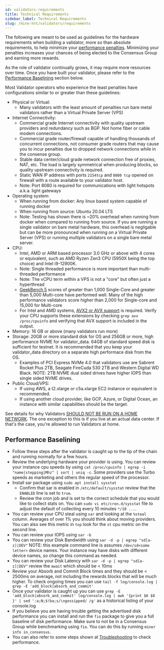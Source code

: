 ```yaml
---
id: validators-requirements
title: Technical Requirements
sidebar_label: Technical Requirements
slug: /mine-hnt/validators/requirements
---
```



The following are meant to be used as guidelines for the hardware requirements when building a
validator, more so than absolute requirements, to help minimize your
[performance penalties](https://docs.helium.com/mine-hnt/validators/penalties/). Minimizing your
penalties increases your chances of being elected to the Consensus Group and earning more rewards.

As the role of validator continually grows, it may require more resources over time. Once you have
built your validator, please refer to the [Performance Baselining](#performance-baselining) section
below.

Most Validator operators who experience the least penalties have configurations similar to or
greater than these guidelines:

- Physical or Virtual:
  - Many validators with the least amount of penalties run bare metal validators rather than a
    Virtual Private Server (VPS)
- Internet Connectivity:
  - Commercial grade Internet connectivity with quality upstream providers and redundancy such as
    BGP. Not home fiber or cable modem connections.
  - Commercial grade router/firewall capable of handling thousands of concurrent connections, not
    consumer grade routers that may cause you to incur penalties due to dropped network connections
    while in the consense group.
  - Stable data center/cloud grade network connection free of proxies, NAT, etc. The load is largely
    symmetrical when producing blocks, so quality upstream connectivity is required.
  - Static WAN IP address with ports `2154tcp` and `8080 tcp` opened on firewall with a route
    available to your validator host.
  - Note: Port 8080 is required for communications with light hotspots a.k.a. light gateways
- Operating system:
  - When running from docker: Any linux based system capable of running docker
  - When running from source: Ubuntu 20.04 LTS
  - Note: Testing has shown there is ~20% overhead when running from docker when compared to running
    from source. If you are running a single validator on bare metal hardware, this overhead is
    negligable but can be more pronounced when running on a Virtual Private Server (VPS) or running
    multiple validators on a single bare metal server.
- CPU:
  - Intel, AMD or ARM based processor 3.0 GHz or above with 4 cores or equivalent, such as AMD Ryzen
    Zen3 CPU (5950X being the top choice) and Intel i9-12900K.
  - Note: Single threaded performance is more important than multi-threaded performance
  - Note: The vCPU term within a VPS is not a "core" but often just a hyperthread
  - [GeekBench 5](https://www.geekbench.com/) scores of greater than 1,000 Single-Core and greater
    than 5,000 Multi-core have performed well. Many of the high performance validators score higher
    than 2,000 for Single-core and 15,000 for Multi-core
  - For Intel and AMD systems,
    [AVX2 or AVX support](https://en.wikipedia.org/wiki/Advanced_Vector_Extensions) is required.
    Verify your CPU supports these extensions by checking `grep avx /proc/cpuinfo` and verifying
    that AVX support is included in the output.
- Memory: 16 GB or above (many validators run more)
- Storage: 20GB or more standard disk for OS and 256GB or more, high performance NVME for
  validator_data. 64GB of standard speed disk is sufficient for testnet. It is recommended that you
  keep your validator_data directory on a separate high performace disk from the OS.
  - Examples of PCI Express NVMe 4.0 that validators use are Sabrent Rocket Plus 2TB, Seagate
    FireCuda 530 2TB and Western Digital WD Black. NOTE: 2TB NVME dual sided drives have higher IOPS
    than single sided NVME drives.
- Public Cloud/VPS:
  - If using AWS, a t2.xlarge or c5a.xlarge EC2 instance or equivalent is recommended.
  - If using another cloud provider, like GCP, Azure, or Digital Ocean, an instance with similar
    capabilities should be the target.

See details for why Validators
[SHOULD NOT BE RUN ON A HOME NETWORK](https://docs.helium.com/mine-hnt/validators/faqs-resources-providers/#technical).
The one exception to this is if you live at an actual data center. If that's the case, you're
allowed to run Validators at home.

## Performance Baselining

- Follow these steps after the validator is caught up to the tip of the chain and running normally
  for a few hours.
- Review the underlying hardware your provider is using. You can review your instance cpu speeds by
  using `cat /proc/cpuinfo | egrep -i "name|stepping|Mhz" | sort | uniq -c`. Some providers use the
  Turbo speeds as marketing and others the regular speed of the processor.
- Install sar package using `sudo apt install sysstat`
  - Confirm that sar is enabled in `/etc/default/sysstat` review that the `ENABLED` line is set to
    `true`.
  - Review the cron job and is set to the correct schedule that you would like to collect stats on.
    You can `sudo vi etc/cron.d/sysstat` file to adjust the default of collecting every 10 minutes
    `*/10 ...`.
- You can review your CPU steal using `sar` and looking at the `%steal` column. Averages of over 1%
  you should think about moving providers. You can also see this metric in `top` look for the `st`
  cpu metric on the second line.
- You can review your IOPS using `sar -b`
- You can review your Disk Bandwidth using `sar -d -p | egrep "sd[a-z]|DEV"` NOTE: this example
  command line is assumes `/dev/sd<some letter>` device names. Your instance may have disks with
  different device names, so change this command as needed.
- You can review your Disk Latency with `sar -d -p | egrep "sd[a-z]|DEV"` review the `await` which
  should be < 10ms
- Review your Absorb and Commit Block times and they should be < 2500ms on average, not including
  the rewards blocks that will be much higher. To check ongoing times you can use
  `tail -f log/console.log | grep -E 'add_block|absorb_and_commit'`
- Once your validator is caught up you can use
  `grep -E 'add_block|absorb_and_commit' log/console.log | awk '{print $6 $8 }' | sed ':a;N;$!ba;s/\ngossipped/ /g'`
  as a historical listing of your console.log
- If you believe you are having trouble getting the advertised disk performance you can install and
  run the `fio` package to give you a full baseline of disk performance. Make sure to not be in a
  Consensus Group while benchmarking using `fio`. You can do this by running
  `miner info in_consensus`.
- You can also refer to some steps shown at
  [Troubleshooting](https://docs.helium.com/mine-hnt/validators/troubleshooting/) to check
  performance.
